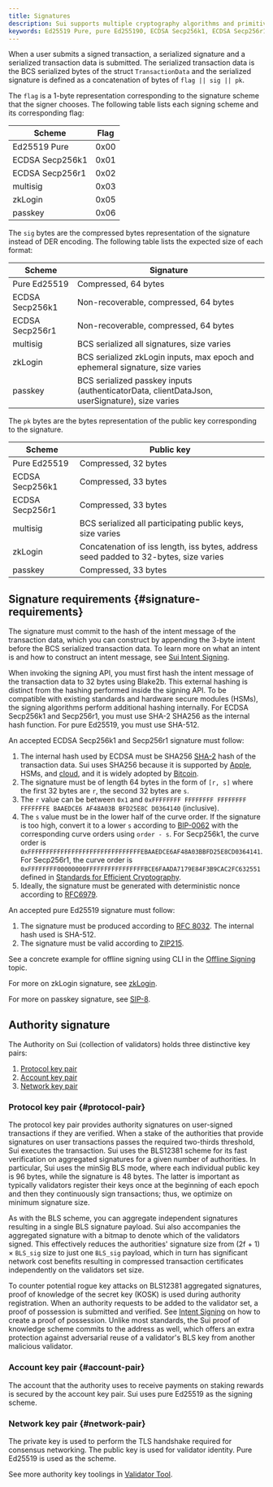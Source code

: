 ```yaml
---
title: Signatures
description: Sui supports multiple cryptography algorithms and primitives. Switching between them rapidly is supported.
keywords: Ed25519 Pure, pure Ed255190, ECDSA Secp256k1, ECDSA Secp256r1, multisig, zkLogin, passkey, signature requirements, signature authority, authority signature, account key pair, account key pair, network key pair
---
```


When a user submits a signed transaction, a serialized signature and a serialized transaction data is submitted. The serialized transaction data is the BCS serialized bytes of the struct `TransactionData` and the serialized signature is defined as a concatenation of bytes of `flag || sig || pk`.

The `flag` is a 1-byte representation corresponding to the signature scheme that the signer chooses. The following table lists each signing scheme and its corresponding flag:

| Scheme          | Flag |
| --------------- | ---- |
| Ed25519 Pure    | 0x00 |
| ECDSA Secp256k1 | 0x01 |
| ECDSA Secp256r1 | 0x02 |
| multisig        | 0x03 |
| zkLogin         | 0x05 |
| passkey         | 0x06 |

The `sig` bytes are the compressed bytes representation of the signature instead of DER encoding. The following table lists the expected size of each format:

| Scheme          | Signature                                                                                      |
| --------------- | -----------------------------------------------------------------------------------------------|
| Pure Ed25519    | Compressed, 64 bytes                                                                           |
| ECDSA Secp256k1 | Non-recoverable, compressed, 64 bytes                                                          |
| ECDSA Secp256r1 | Non-recoverable, compressed, 64 bytes                                                          |
| multisig        | BCS serialized all signatures, size varies                                                     |
| zkLogin         | BCS serialized zkLogin inputs, max epoch and ephemeral signature, size varies                  |
| passkey         | BCS serialized passkey inputs (authenticatorData, clientDataJson, userSignature), size varies  |

The `pk` bytes are the bytes representation of the public key corresponding to the signature.

| Scheme          | Public key                                                                           |
| --------------- | ------------------------------------------------------------------------------------ |
| Pure Ed25519    | Compressed, 32 bytes                                                                 |
| ECDSA Secp256k1 | Compressed, 33 bytes                                                                 |
| ECDSA Secp256r1 | Compressed, 33 bytes                                                                 |
| multisig        | BCS serialized all participating public keys, size varies                            |
| zkLogin         | Concatenation of iss length, iss bytes, address seed padded to 32-bytes, size varies |
| passkey         | Compressed, 33 bytes                                                                 |

## Signature requirements {#signature-requirements}

The signature must commit to the hash of the intent message of the transaction data, which you can construct by appending the 3-byte intent before the BCS serialized transaction data. To learn more on what an intent is and how to construct an intent message, see [Sui Intent Signing](intent-signing.mdx).

When invoking the signing API, you must first hash the intent message of the transaction data to 32 bytes using Blake2b. This external hashing is distinct from the hashing performed inside the signing API. To be compatible with existing standards and hardware secure modules (HSMs), the signing algorithms perform additional hashing internally. For ECDSA Secp256k1 and Secp256r1, you must use SHA-2 SHA256 as the internal hash function. For pure Ed25519, you must use SHA-512.

An accepted ECDSA Secp256k1 and Secp256r1 signature must follow:

1. The internal hash used by ECDSA must be SHA256 [SHA-2](https://en.wikipedia.org/wiki/SHA-2) hash of the transaction data. Sui uses SHA256 because it is supported by [Apple](https://developer.apple.com/forums/thread/89619), HSMs, and [cloud](https://developer.apple.com/forums/thread/89619), and it is widely adopted by [Bitcoin](https://en.bitcoin.it/wiki/Elliptic_Curve_Digital_Signature_Algorithm).
1. The signature must be of length 64 bytes in the form of `[r, s]` where the first 32 bytes are `r`, the second 32 bytes are `s`.
1. The `r` value can be between `0x1` and `0xFFFFFFFF FFFFFFFF FFFFFFFF FFFFFFFE BAAEDCE6 AF48A03B BFD25E8C D0364140` (inclusive).
1. The `s` value must be in the lower half of the curve order. If the signature is too high, convert it to a lower `s` according to [BIP-0062](https://github.com/bitcoin/bips/blob/master/bip-0062.mediawiki#low-s-values-in-signatures) with the corresponding curve orders using `order - s`. For Secp256k1, the curve order is `0xFFFFFFFFFFFFFFFFFFFFFFFFFFFFFFFEBAAEDCE6AF48A03BBFD25E8CD0364141`. For Secp256r1, the curve order is `0xFFFFFFFF00000000FFFFFFFFFFFFFFFFBCE6FAADA7179E84F3B9CAC2FC632551` defined in [Standards for Efficient Cryptography](https://secg.org/SEC2-Ver-1.0.pdf).
1. Ideally, the signature must be generated with deterministic nonce according to [RFC6979](https://www.rfc-editor.org/rfc/rfc6979).

An accepted pure Ed25519 signature must follow:

1. The signature must be produced according to [RFC 8032](https://www.rfc-editor.org/rfc/rfc8032.html#section-5.1.6). The internal hash used is SHA-512.
1. The signature must be valid according to [ZIP215](https://github.com/zcash/zips/blob/main/zip-0215.rst).

See a concrete example for offline signing using CLI in the [Offline Signing](../transaction-auth/offline-signing.mdx) topic.

For more on zkLogin signature, see [zkLogin](../zklogin.mdx).

For more on passkey signature, see [SIP-8](https://github.com/sui-foundation/sips/blob/main/sips/sip-9.md).

## Authority signature

The Authority on Sui (collection of validators) holds three distinctive key pairs:

1.  [Protocol key pair](#protocol-pair)
1.  [Account key pair](#account-pair)
1.  [Network key pair](#network-pair)

### Protocol key pair {#protocol-pair}

The protocol key pair provides authority signatures on user-signed transactions if they are verified. When a stake of the authorities that provide signatures on user transactions passes the required two-thirds threshold, Sui executes the transaction. Sui uses the BLS12381 scheme for its fast verification on aggregated signatures for a given number of authorities. In particular, Sui uses the minSig BLS mode, where each individual public key is 96 bytes, while the signature is 48 bytes. The latter is important as typically validators register their keys once at the beginning of each epoch and then they continuously sign transactions; thus, we optimize on minimum signature size.

As with the BLS scheme, you can aggregate independent signatures resulting in a single BLS signature payload. Sui also accompanies the aggregated signature with a bitmap to denote which of the validators signed. This effectively reduces the authorities' signature size from (2f + 1) × `BLS_sig` size to just one `BLS_sig` payload, which in turn has significant network cost benefits resulting in compressed transaction certificates independently on the validators set size.

To counter potential rogue key attacks on BLS12381 aggregated signatures, proof of knowledge of the secret key (KOSK) is used during authority registration. When an authority requests to be added to the validator set, a proof of possession is submitted and verified. See [Intent Signing](../transaction-auth/intent-signing.mdx) on how to create a proof of possession. Unlike most standards, the Sui proof of knowledge scheme commits to the address as well, which offers an extra protection against adversarial reuse of a validator's BLS key from another malicious validator.

### Account key pair {#account-pair}

The account that the authority uses to receive payments on staking rewards is secured by the account key pair. Sui uses pure Ed25519 as the signing scheme.

### Network key pair {#network-pair}

The private key is used to perform the TLS handshake required for consensus networking. The public key is used for validator identity. Pure Ed25519 is used as the scheme.

See more authority key toolings in [Validator Tool](https://github.com/MystenLabs/sui/blob/f8b5ad9aaecc3c4b30a060ec5e00bdad9ba75a93/nre/validator_tool.md).
